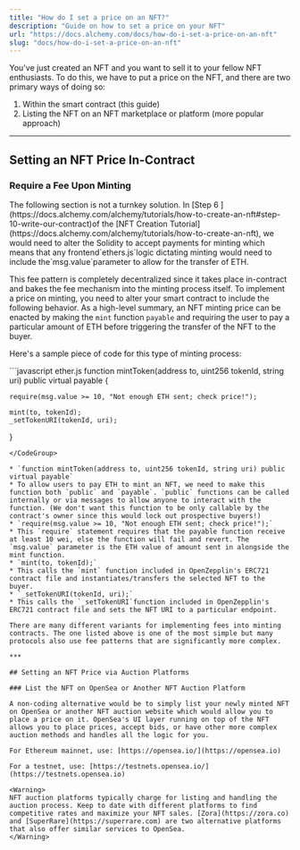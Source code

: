 ```yaml
---
title: "How do I set a price on an NFT?"
description: "Guide on how to set a price on your NFT"
url: "https://docs.alchemy.com/docs/how-do-i-set-a-price-on-an-nft"
slug: "docs/how-do-i-set-a-price-on-an-nft"
---
```


You've just created an NFT and you want to sell it to your fellow NFT enthusiasts. To do this, we have to put a price on the NFT, and there are two primary ways of doing so:

1. Within the smart contract (this guide)
2. Listing the NFT on an NFT marketplace or platform (more popular approach)

***

## Setting an NFT Price In-Contract

### Require a Fee Upon Minting

<Warning>
  The following section is not a turnkey solution. In [Step 6 ](https://docs.alchemy.com/alchemy/tutorials/how-to-create-an-nft#step-10-write-our-contract)of the [NFT Creation Tutorial](https://docs.alchemy.com/alchemy/tutorials/how-to-create-an-nft), we would need to alter the Solidity to accept payments for minting which means that any frontend`ethers.js`logic dictating minting would need to include the`msg.value`parameter to allow for the transfer of ETH.
</Warning>

This fee pattern is completely decentralized since it takes place in-contract and bakes the fee mechanism into the minting process itself. To implement a price on minting, you need to alter your smart contract to include the following behavior. As a high-level summary, an NFT minting price can be enacted by making the `mint` function `payable` and requiring the user to pay a particular amount of ETH before triggering the transfer of the NFT to the buyer.

Here's a sample piece of code for this type of minting process:

<CodeGroup>
  ```javascript ether.js
  function mintToken(address to, uint256 tokenId, string uri) public virtual payable {
    
    require(msg.value >= 10, "Not enough ETH sent; check price!"); 
    
    mint(to, tokenId);
    _setTokenURI(tokenId, uri);
  }
  ```
</CodeGroup>

* `function mintToken(address to, uint256 tokenId, string uri) public virtual payable`
  * To allow users to pay ETH to mint an NFT, we need to make this function both `public` and `payable`. `public` functions can be called internally or via messages to allow anyone to interact with the function. (We don't want this function to be only callable by the contract's owner since this would lock out prospective buyers!)
* `require(msg.value >= 10, "Not enough ETH sent; check price!");`
  * This `require` statement requires that the payable function receive at least 10 wei, else the function will fail and revert. The `msg.value` parameter is the ETH value of amount sent in alongside the mint function.
* `mint(to, tokenId);`
  * This calls the `mint` function included in OpenZepplin's ERC721 contract file and instantiates/transfers the selected NFT to the buyer.
* `_setTokenURI(tokenId, uri);`
  * This calls the `_setTokenURI`function included in OpenZepplin's ERC721 contract file and sets the NFT URI to a particular endpoint.

There are many different variants for implementing fees into minting contracts. The one listed above is one of the most simple but many protocols also use fee patterns that are significantly more complex.

***

## Setting an NFT Price via Auction Platforms

### List the NFT on OpenSea or Another NFT Auction Platform

A non-coding alternative would be to simply list your newly minted NFT on OpenSea or another NFT auction website which would allow you to place a price on it. OpenSea's UI layer running on top of the NFT allows you to place prices, accept bids, or have other more complex auction methods and handles all the logic for you.

For Ethereum mainnet, use: [https://opensea.io/](https://opensea.io)

For a testnet, use: [https://testnets.opensea.io/](https://testnets.opensea.io)

<Warning>
  NFT auction platforms typically charge for listing and handling the auction process. Keep to date with different platforms to find competitive rates and maximize your NFT sales. [Zora](https://zora.co) and [SuperRare](https://superrare.com) are two alternative platforms that also offer similar services to OpenSea.
</Warning>
